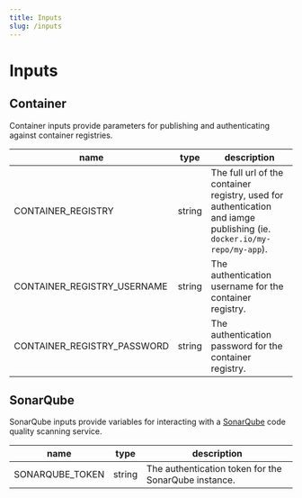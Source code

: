 ```yaml
---
title: Inputs
slug: /inputs
---
```


# Inputs

## Container

Container inputs provide parameters for publishing and authenticating against container registries.

| name | type | description |
| - | - | - |
| CONTAINER_REGISTRY | string | The full url of the container registry, used for authentication and iamge publishing (ie. `docker.io/my-repo/my-app`). |
| CONTAINER_REGISTRY_USERNAME | string | The authentication username for the container registry. |
| CONTAINER_REGISTRY_PASSWORD | string | The authentication password for the container registry. |

## SonarQube

SonarQube inputs provide variables for interacting with a [SonarQube](https://www.sonarsource.com/products/sonarqube/) code quality scanning service.

| name | type | description |
| - | - | - |
| SONARQUBE_TOKEN | string | The authentication token for the SonarQube instance. |
